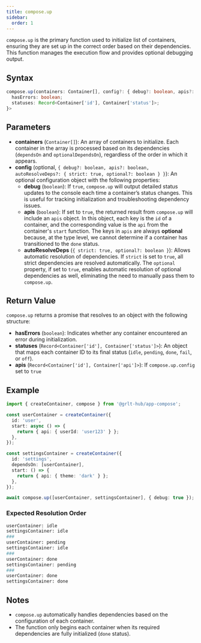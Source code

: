 ```yaml
---
title: compose.up
sidebar:
  order: 1
---
```


`compose.up` is the primary function used to initialize list of containers, ensuring they are set up in the correct order based on their dependencies. This function manages the execution flow and provides optional debugging output.

## Syntax

```ts
compose.up(containers: Container[], config?: { debug?: boolean, apis?: boolean }): Promise<{
  hasErrors: boolean;
  statuses: Record<Container['id'], Container['status']>;
}>
```

## Parameters

- **containers** (`Container[]`): An array of containers to initialize. Each container in the array is processed based on its dependencies (`dependsOn` and `optionalDependsOn`), regardless of the order in which it appears.
- **config** (optional, `{ debug?: boolean, apis?: boolean, autoResolveDeps?: { strict: true, optional?: boolean } }`): An optional configuration object with the following properties:
  - **debug** (`boolean`): If `true`, `compose.up` will output detailed status updates to the console each time a container’s status changes. This is useful for tracking initialization and troubleshooting dependency issues.
  - **apis** (`boolean`): If set to `true`, the returned result from `compose.up` will include an `apis` object. In this object, each key is the `id` of a container, and the corresponding value is the `api` from the container's `start` function. The keys in `apis` are always **optional** because, at the type level, we cannot determine if a container has transitioned to the `done` status.
  - **autoResolveDeps** (`{ strict: true, optional?: boolean }`): Allows automatic resolution of dependencies. If `strict` is set to `true`, all strict dependencies are resolved automatically. The `optional` property, if set to `true`, enables automatic resolution of optional dependencies as well, eliminating the need to manually pass them to `compose.up`.

## Return Value

`compose.up` returns a promise that resolves to an object with the following structure:

- **hasErrors** (`boolean`): Indicates whether any container encountered an error during initialization.
- **statuses** (`Record<Container['id'], Container['status']>`): An object that maps each container ID to its final status (`idle`, `pending`, `done`, `fail`, or `off`).
- **apis** (`Record<Container['id'], Container['api']>`): If `compose.up.config` set to `true`

## Example

```ts
import { createContainer, compose } from '@grlt-hub/app-compose';

const userContainer = createContainer({
  id: 'user',
  start: async () => {
    return { api: { userId: 'user123' } };
  },
});

const settingsContainer = createContainer({
  id: 'settings',
  dependsOn: [userContainer],
  start: () => {
    return { api: { theme: 'dark' } };
  },
});

await compose.up([userContainer, settingsContainer], { debug: true });
```

### Expected Resolution Order

```sh
userContainer: idle
settingsContainer: idle
###
userContainer: pending
settingsContainer: idle
###
userContainer: done
settingsContainer: pending
###
userContainer: done
settingsContainer: done
```

## Notes

- `compose.up` automatically handles dependencies based on the configuration of each container.
- The function only begins each container when its required dependencies are fully initialized (`done` status).
